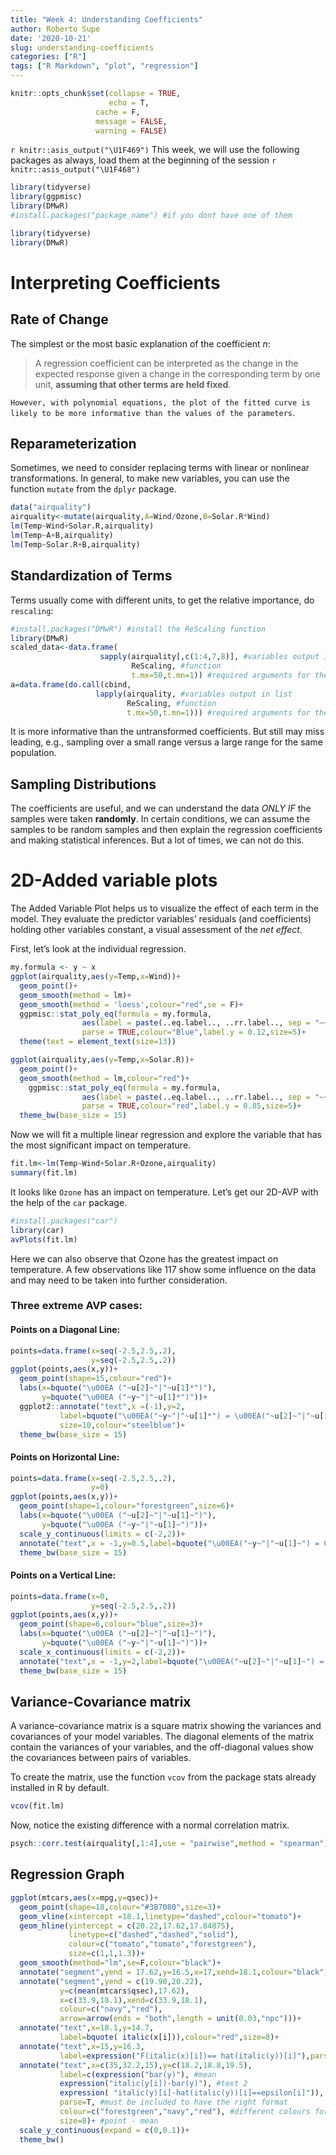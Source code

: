 ```yaml
---
title: "Week 4: Understanding Coefficients"
author: Roberto Supe
date: '2020-10-21'
slug: understanding-coefficients
categories: ["R"]
tags: ["R Markdown", "plot", "regression"]
---
```


```r
knitr::opts_chunk$set(collapse = TRUE,
                      echo = T,
                   cache = F,
                   message = FALSE,
                   warning = FALSE)
```

`r knitr::asis_output("\U1F469")` This week, we will use the following packages as always, load them at the beginning of the session `r knitr::asis_output("\U1F468")`

```r
library(tidyverse)
library(ggpmisc)
library(DMwR)
#install.packages("package_name") #if you dont have one of them
```

```r
library(tidyverse)
library(DMwR)
```


# Interpreting Coefficients

## Rate of Change

The simplest or the most basic explanation of the coefficient _*n*_:

> A regression coefficient can be interpreted as the change in the expected response given a change in the corresponding term by one unit, **assuming that other terms are held fixed**.

`However, with polynomial equations, the plot of the fitted curve is likely to be more informative than the values of the parameters`.

## Reparameterization

Sometimes, we need to consider replacing terms with linear or nonlinear transformations. In general, to make new variables, you can use the function `mutate` from  the `dplyr` package.

```r
data("airquality")
airquality<-mutate(airquality,A=Wind/Ozone,B=Solar.R*Wind)
lm(Temp~Wind+Solar.R,airquality)
lm(Temp~A+B,airquality)
lm(Temp~Solar.R+B,airquality)

```

## Standardization of Terms

Terms usually come with different units, to get the relative importance, do `rescaling`:

```r
#install.packages("DMwR") #install the ReScaling function
library(DMwR)
scaled_data<-data.frame(
                    sapply(airquality[,c(1:4,7,8)], #variables output in vector or matrix
                           ReScaling, #function
                           t.mx=50,t.mn=1)) #required arguments for the function
a=data.frame(do.call(cbind,
                   lapply(airquality, #variables output in list
                          ReScaling, #function
                          t.mx=50,t.mn=1))) #required arguments for the function
```

It is more informative than the untransformed coefficients. But still may miss leading, e.g., sampling over a small range versus a large range for the same population.

## Sampling Distributions

The coefficients are useful, and we can understand the data *ONLY IF* the samples were taken **randomly**. In certain conditions, we can assume the samples to be random samples and then explain the regression coefficients and making statistical inferences. But a lot of times, we can not do this.

# 2D-Added variable plots

The Added Variable Plot helps us to visualize the effect of each term in the model. They evaluate the predictor variables' residuals (and coefficients) holding other variables constant, a visual assessment of the *net effect*.

First, let's look at the individual regression.

```r
my.formula <- y ~ x
ggplot(airquality,aes(y=Temp,x=Wind))+
  geom_point()+
  geom_smooth(method = lm)+
  geom_smooth(method = 'loess',colour="red",se = F)+
  ggpmisc::stat_poly_eq(formula = my.formula, 
                aes(label = paste(..eq.label.., ..rr.label.., sep = "~~~")), 
                parse = TRUE,colour="Blue",label.y = 0.12,size=5)+
  theme(text = element_text(size=13))

ggplot(airquality,aes(y=Temp,x=Solar.R))+
  geom_point()+
  geom_smooth(method = lm,colour="red")+
    ggpmisc::stat_poly_eq(formula = my.formula, 
                aes(label = paste(..eq.label.., ..rr.label.., sep = "~~~")), 
                parse = TRUE,colour="red",label.y = 0.85,size=5)+
  theme_bw(base_size = 15)
```

Now we will fit a multiple linear regression and explore the variable that has the most significant impact on temperature.

```r
fit.lm<-lm(Temp~Wind+Solar.R+Ozone,airquality)
summary(fit.lm)
```

It looks like `Ozone` has an impact on temperature. Let's get our 2D-AVP with the help of the `car` package.

```r
#install.packages("car")
library(car)
avPlots(fit.lm)
```

Here we can also observe that Ozone has the greatest impact on temperature. A few observations like 117 show some influence on the data and may need to be taken into further consideration. 

### Three extreme AVP cases:

#### Points on a Diagonal Line:

```r
points=data.frame(x=seq(-2.5,2.5,.2),
                  y=seq(-2.5,2.5,.2))
ggplot(points,aes(x,y))+
  geom_point(shape=15,colour="red")+
  labs(x=bquote("\u00EA ("~u[2]~"|"~u[1]*")"),
       y=bquote("\u00EA ("~y~"|"~u[1]*")"))+
  ggplot2::annotate("text",x =(-1),y=2,
           label=bquote("\u00EA("~y~"|"~u[1]*") = \u00EA("~u[2]~"|"~u[1]*")"),
           size=10,colour="steelblue")+
  theme_bw(base_size = 15)
```

#### Points on Horizontal Line:

```r
points=data.frame(x=seq(-2.5,2.5,.2),
                  y=0)
ggplot(points,aes(x,y))+
  geom_point(shape=1,colour="forestgreen",size=6)+
  labs(x=bquote("\u00EA ("~u[2]~"|"~u[1]~")"),
       y=bquote("\u00EA ("~y~"|"~u[1]~")"))+
  scale_y_continuous(limits = c(-2,2))+
  annotate("text",x = -1,y=0.5,label=bquote("\u00EA("~y~"|"~u[1]~") = 0"),size=10,colour="steelblue")+
  theme_bw(base_size = 15)
```

#### Points on a Vertical Line:

```r
points=data.frame(x=0,
                  y=seq(-2.5,2.5,.2))
ggplot(points,aes(x,y))+
  geom_point(shape=6,colour="blue",size=3)+
  labs(x=bquote("\u00EA ("~u[2]~"|"~u[1]~")"),
       y=bquote("\u00EA ("~y~"|"~u[1]~")"))+
  scale_x_continuous(limits = c(-2,2))+
  annotate("text",x = -1,y=2,label=bquote("\u00EA("~u[2]~"|"~u[1]~") = 0"),size=10,colour="navy")+
  theme_bw(base_size = 15)
```


## Variance-Covariance matrix

A variance-covariance matrix is a square matrix showing the variances and covariances of your model variables. The diagonal elements of the matrix contain the variances of your variables, and the off-diagonal values show the covariances between pairs of variables. 

To create the matrix, use the function `vcov` from the package stats already installed in R by default.

```r
vcov(fit.lm)
```

Now, notice the existing difference with a normal correlation matrix. 
```r
psych::corr.test(airquality[,1:4],use = "pairwise",method = "spearman")$r #relationship between all your variables
```

## Regression Graph

```r
ggplot(mtcars,aes(x=mpg,y=qsec))+
  geom_point(shape=18,colour="#3B7080",size=3)+
  geom_vline(xintercept =18.1,linetype="dashed",colour="tomato")+
  geom_hline(yintercept = c(20.22,17.62,17.84875),
             linetype=c("dashed","dashed","solid"),
             colour=c("tomato","tomato","forestgreen"),
             size=c(1,1,1.3))+
  geom_smooth(method="lm",se=F,colour="black")+
  annotate("segment",yend = 17.62,y=16.5,x=17,xend=18.1,colour="black",size=1,arrow=arrow(length = unit(0.03,"npc")))+
  annotate("segment",yend = c(19.90,20.22),
           y=c(mean(mtcars$qsec),17.62),
           x=c(33.9,18.1),xend=c(33.9,18.1),
           colour=c("navy","red"),
           arrow=arrow(ends = "both",length = unit(0.03,"npc")))+
  annotate("text",x=18.1,y=14.7,
           label=bquote( italic(x[i])),colour="red",size=8)+
  annotate("text",x=15,y=16.3,
           label=expression("F(italic(x)[i])== hat(italic(y))[i]"),parse=T,colour="Black",size=6)+
  annotate("text",x=c(35,32.2,15),y=c(18.2,18.8,19.5),
           label=c(expression("bar(y)"), #mean
           expression("italic(y[i])-bar(y)"), #text 2
           expression( "italic(y)[i]-hat(italic(y))[i]==epsilon[i]")), # obs-mean text 3
           parse=T, #must be included to have the right format
           colour=c("forestgreen","navy","red"), #different colours for each text
           size=8)+ #point - mean
  scale_y_continuous(expand = c(0,0.1))+
  theme_bw()

```














